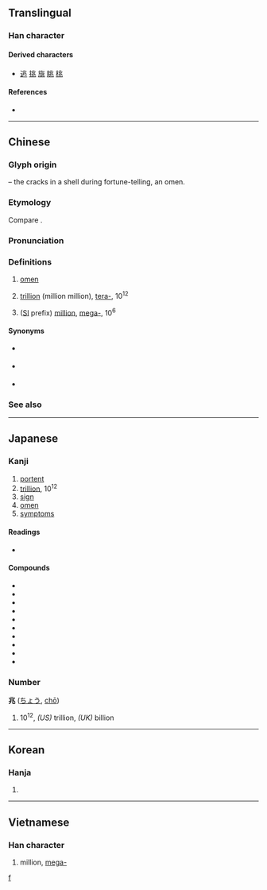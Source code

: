 {{character info/new}}
==Translingual==

===Han character===
{{Han char|rn=10|rad=儿|as=04|sn=6|four=32113|canj=LMUO|ids=⿻儿⿰冫⿱丿丶}}

====Derived characters====
* [[逃]] [[挑]] [[旐]] [[眺]] [[桃]]

====References====
* {{Han ref|kx=0124.030|dkj=01347|dj=0260.040|hdz=10268.020|uh=5146|ud=20806|bh=A5FC|bd=42492}}

----

==Chinese==
{{zh-forms}}

===Glyph origin===
{{Han etyl}}
{{liushu|p}} – the cracks in a shell during fortune-telling, an omen.

===Etymology===
Compare {{cog|cdm|ह्रावःसा||to forebode; to portend ill fortune|tr=hrawʔ‑}}.

===Pronunciation===
{{zh-pron
|m=zhào
|c=siu6
|h=pfs=seu
|mn=xm,zz,tw:tiāu/qz:tiǎu
|mc=y
|oc=y
|ma=
|cat=n,num
}}

===Definitions===
{{zh-hanzi}}

# [[omen]]
# {{lb|zh|obsolete|_|in|_|Mainland China}} [[trillion]] (million million), [[tera-]], 10<sup>12</sup>
# {{lb|zh|Mainland China}} ([[International System of Units|SI]] prefix) [[million]], [[mega-]], 10<sup>6</sup>

====Synonyms====
* {{sense|trillion}} {{q|Mainland China}} {{zh-l|萬億}}
* {{sense|tera-}} {{q|Mainland China}} {{zh-l|太}}
* {{sense|mega-}} {{q|Taiwan}} {{zh-l|百萬}}

===See also===
{{zh-numerals-10^4}}

{{cln|zh|numeral symbols}}

----

==Japanese==

===Kanji===
{{ja-kanji|grade=4|rs=儿04}}

# [[portent]]
# [[trillion]], 10<sup>12</sup>
# [[sign]]
# [[omen]]
# [[symptom]]s

====Readings====
* {{ja-readings
|goon=じょう<でう
|kanon=ちょう<てう
|kun=きざ-す, きざ-し
|nanori=とき, よし
}}

====Compounds====
* {{ja-r|兆%候|ちょう%こう|[[symptom]], [[indication]]}}
* {{ja-r|兆%民|ちょう%みん|[[everybody]]}}
* {{ja-r|慶%兆|けい%ちょう|[[auspicious]] [[omen]]}}
* {{ja-r|吉%兆|きっ%ちょう|[[good]] [[omen]], [[auspicious]]}}
* {{ja-r|兆し|きざし|[[sign]], [[omen]]}}
* {{ja-r|凶%兆|きょう%ちょう|[[ill]] [[omen]], [[inauspicious]]}}
* {{ja-r|億%兆|おく%ちょう|[[the masses]], the [[people]]}}
* {{ja-r|衰%兆|すい%ちょう|[[signs]] of [[decline]]}}
* {{ja-r|前%兆|ぜん%ちょう|[[harbinger]]}}
* {{ja-r|瑞%兆|ずい%ちょう|[[felicitous]] [[omen]]}}

===Number===
'''兆''' ([[ちょう]], [[chō]])

# 10<sup>12</sup>, ''(US)'' trillion, ''(UK)'' billion
#: {{ja-usex|５０００'''兆'''円欲しい！|ご-せん-'''ちょう'''-えん ほし.い！|I want 5,000,'''000,000,000,000''' yen!}}

[[Category:Japanese numeral symbols|f]]

----

==Korean==

===Hanja===
{{ko-hanja|hangeul=조|rv=jo|mr=cho}}

# {{defn|lang=ko|sort=儿04}}

----

==Vietnamese==

===Han character===
{{vi-hantu|[[triệu]], [[diệu]], [[điềm]], [[giệu]]|rs=儿04}}

# million, [[mega-]]